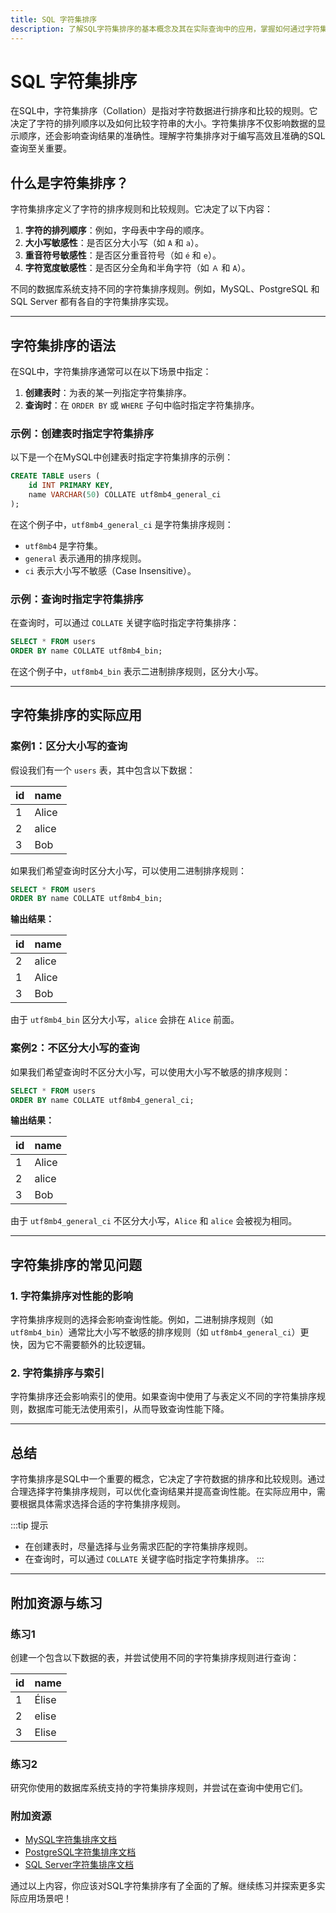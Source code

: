 ```yaml
---
title: SQL 字符集排序
description: 了解SQL字符集排序的基本概念及其在实际查询中的应用，掌握如何通过字符集排序优化数据查询结果。
---
```


# SQL 字符集排序

在SQL中，字符集排序（Collation）是指对字符数据进行排序和比较的规则。它决定了字符的排列顺序以及如何比较字符串的大小。字符集排序不仅影响数据的显示顺序，还会影响查询结果的准确性。理解字符集排序对于编写高效且准确的SQL查询至关重要。

## 什么是字符集排序？

字符集排序定义了字符的排序规则和比较规则。它决定了以下内容：
1. **字符的排列顺序**：例如，字母表中字母的顺序。
2. **大小写敏感性**：是否区分大小写（如 `A` 和 `a`）。
3. **重音符号敏感性**：是否区分重音符号（如 `é` 和 `e`）。
4. **字符宽度敏感性**：是否区分全角和半角字符（如 `Ａ` 和 `A`）。

不同的数据库系统支持不同的字符集排序规则。例如，MySQL、PostgreSQL 和 SQL Server 都有各自的字符集排序实现。

---

## 字符集排序的语法

在SQL中，字符集排序通常可以在以下场景中指定：
1. **创建表时**：为表的某一列指定字符集排序。
2. **查询时**：在 `ORDER BY` 或 `WHERE` 子句中临时指定字符集排序。

### 示例：创建表时指定字符集排序

以下是一个在MySQL中创建表时指定字符集排序的示例：

```sql
CREATE TABLE users (
    id INT PRIMARY KEY,
    name VARCHAR(50) COLLATE utf8mb4_general_ci
);
```

在这个例子中，`utf8mb4_general_ci` 是字符集排序规则：
- `utf8mb4` 是字符集。
- `general` 表示通用的排序规则。
- `ci` 表示大小写不敏感（Case Insensitive）。

### 示例：查询时指定字符集排序

在查询时，可以通过 `COLLATE` 关键字临时指定字符集排序：

```sql
SELECT * FROM users
ORDER BY name COLLATE utf8mb4_bin;
```

在这个例子中，`utf8mb4_bin` 表示二进制排序规则，区分大小写。

---

## 字符集排序的实际应用

### 案例1：区分大小写的查询

假设我们有一个 `users` 表，其中包含以下数据：

| id  | name  |
|-----|-------|
| 1   | Alice |
| 2   | alice |
| 3   | Bob   |

如果我们希望查询时区分大小写，可以使用二进制排序规则：

```sql
SELECT * FROM users
ORDER BY name COLLATE utf8mb4_bin;
```

**输出结果：**

| id  | name  |
|-----|-------|
| 2   | alice |
| 1   | Alice |
| 3   | Bob   |

由于 `utf8mb4_bin` 区分大小写，`alice` 会排在 `Alice` 前面。

### 案例2：不区分大小写的查询

如果我们希望查询时不区分大小写，可以使用大小写不敏感的排序规则：

```sql
SELECT * FROM users
ORDER BY name COLLATE utf8mb4_general_ci;
```

**输出结果：**

| id  | name  |
|-----|-------|
| 1   | Alice |
| 2   | alice |
| 3   | Bob   |

由于 `utf8mb4_general_ci` 不区分大小写，`Alice` 和 `alice` 会被视为相同。

---

## 字符集排序的常见问题

### 1. 字符集排序对性能的影响

字符集排序规则的选择会影响查询性能。例如，二进制排序规则（如 `utf8mb4_bin`）通常比大小写不敏感的排序规则（如 `utf8mb4_general_ci`）更快，因为它不需要额外的比较逻辑。

### 2. 字符集排序与索引

字符集排序还会影响索引的使用。如果查询中使用了与表定义不同的字符集排序规则，数据库可能无法使用索引，从而导致查询性能下降。

---

## 总结

字符集排序是SQL中一个重要的概念，它决定了字符数据的排序和比较规则。通过合理选择字符集排序规则，可以优化查询结果并提高查询性能。在实际应用中，需要根据具体需求选择合适的字符集排序规则。

:::tip 提示
- 在创建表时，尽量选择与业务需求匹配的字符集排序规则。
- 在查询时，可以通过 `COLLATE` 关键字临时指定字符集排序。
:::

---

## 附加资源与练习

### 练习1
创建一个包含以下数据的表，并尝试使用不同的字符集排序规则进行查询：

| id  | name  |
|-----|-------|
| 1   | Élise |
| 2   | elise |
| 3   | Elise |

### 练习2
研究你使用的数据库系统支持的字符集排序规则，并尝试在查询中使用它们。

### 附加资源
- [MySQL字符集排序文档](https://dev.mysql.com/doc/refman/8.0/en/charset-collation.html)
- [PostgreSQL字符集排序文档](https://www.postgresql.org/docs/current/collation.html)
- [SQL Server字符集排序文档](https://docs.microsoft.com/en-us/sql/relational-databases/collations/collation-and-unicode-support)

通过以上内容，你应该对SQL字符集排序有了全面的了解。继续练习并探索更多实际应用场景吧！